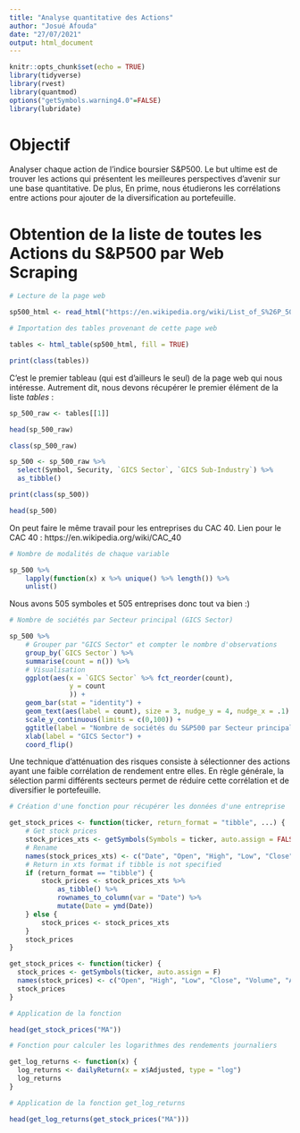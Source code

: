 ```yaml
---
title: "Analyse quantitative des Actions"
author: "Josué Afouda"
date: "27/07/2021"
output: html_document
---
```


```r
knitr::opts_chunk$set(echo = TRUE)
library(tidyverse)
library(rvest)
library(quantmod)
options("getSymbols.warning4.0"=FALSE)
library(lubridate)
```


# Objectif 

Analyser chaque action de l'indice boursier S&P500. Le but ultime est de trouver les actions qui présentent les meilleures perspectives d'avenir sur une base quantitative. De plus, En prime, nous étudierons les corrélations entre actions pour ajouter de la diversification au portefeuille. 

# Obtention de la liste de toutes les Actions du S&P500 par Web Scraping


```r
# Lecture de la page web 

sp500_html <- read_html("https://en.wikipedia.org/wiki/List_of_S%26P_500_companies") 

# Importation des tables provenant de cette page web 

tables <- html_table(sp500_html, fill = TRUE)

print(class(tables))
```

C'est le premier tableau (qui est d'ailleurs le seul) de la page web qui nous intéresse. Autrement dit, nous devons récupérer le premier élément de la liste *tables* :

```r
sp_500_raw <- tables[[1]]

head(sp_500_raw)
```

```r
class(sp_500_raw)
```

```r
sp_500 <- sp_500_raw %>%
  select(Symbol, Security, `GICS Sector`, `GICS Sub-Industry`) %>%
  as_tibble()

print(class(sp_500))

head(sp_500)
```

On peut faire le même travail pour les entreprises du CAC 40. Lien pour le CAC 40 : https://en.wikipedia.org/wiki/CAC_40


```r
# Nombre de modalités de chaque variable

sp_500 %>% 
    lapply(function(x) x %>% unique() %>% length()) %>%
    unlist() 
```

Nous avons 505 symboles et 505 entreprises donc tout va bien :)


```r
# Nombre de sociétés par Secteur principal (GICS Sector)

sp_500 %>%
    # Grouper par "GICS Sector" et compter le nombre d'observations
    group_by(`GICS Sector`) %>%
    summarise(count = n()) %>%
    # Visualisation
    ggplot(aes(x = `GICS Sector` %>% fct_reorder(count),
               y = count
               )) + 
    geom_bar(stat = "identity") +
    geom_text(aes(label = count), size = 3, nudge_y = 4, nudge_x = .1) + 
    scale_y_continuous(limits = c(0,100)) +
    ggtitle(label = "Nombre de sociétés du S&P500 par Secteur principal") +
    xlab(label = "GICS Sector") +
    coord_flip() 
```

Une technique d'atténuation des risques consiste à sélectionner des actions ayant une faible corrélation de rendement entre elles. En règle générale, la sélection parmi différents secteurs permet de réduire cette corrélation et de diversifier le portefeuille. 


```r
# Création d'une fonction pour récupérer les données d'une entreprise

get_stock_prices <- function(ticker, return_format = "tibble", ...) {
    # Get stock prices
    stock_prices_xts <- getSymbols(Symbols = ticker, auto.assign = FALSE, ...)
    # Rename
    names(stock_prices_xts) <- c("Date", "Open", "High", "Low", "Close", "Volume", "Adjusted")
    # Return in xts format if tibble is not specified
    if (return_format == "tibble") {
        stock_prices <- stock_prices_xts %>%
            as_tibble() %>%
            rownames_to_column(var = "Date") %>%
            mutate(Date = ymd(Date))
    } else {
        stock_prices <- stock_prices_xts
    }
    stock_prices
}
```


```r
get_stock_prices <- function(ticker) {
  stock_prices <- getSymbols(ticker, auto.assign = F)
  names(stock_prices) <- c("Open", "High", "Low", "Close", "Volume", "Adjusted")
  stock_prices
}
```



```r
# Application de la fonction

head(get_stock_prices("MA"))
```

```r
# Fonction pour calculer les logarithmes des rendements journaliers

get_log_returns <- function(x) {
  log_returns <- dailyReturn(x = x$Adjusted, type = "log")
  log_returns
}
```


```r
# Application de la fonction get_log_returns

head(get_log_returns(get_stock_prices("MA")))
```












